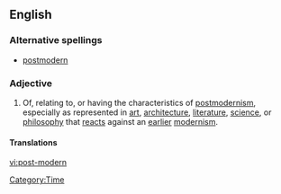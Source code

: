 ==English==
{{wikipedia|Postmodernism}}

===Alternative spellings===
* [[postmodern]]

===Adjective===
{{en-adj|pos=[[post-]][[modern]]}}

# Of, relating to, or having the characteristics of [[postmodernism]], especially as represented in [[art]], [[architecture]], [[literature]], [[science]], or [[philosophy]] that [[react]]s against an [[earlier]] [[modernism]].

====Translations====
{{trans-see|having the characteristics of postmodernism|postmodern}}

[[Category:Time]]

[[vi:post-modern]]